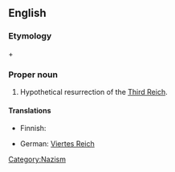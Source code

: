 ==English==
{{wikipedia}}

===Etymology===
{{term|fourth}} + {{term|Reich}}

===Proper noun===
{{en-proper noun|sg=[[fourth|Fourth]] [[Reich]]}}

# Hypothetical resurrection of the [[Third Reich]].

====Translations====
{{trans-top|Hypothetical resurrection of the Third Reich}}
* Finnish: {{t|fi|Neljäs valtakunta}}
{{trans-mid}}
* German: [[Viertes Reich]]
{{trans-bottom}}

[[Category:Nazism]]
